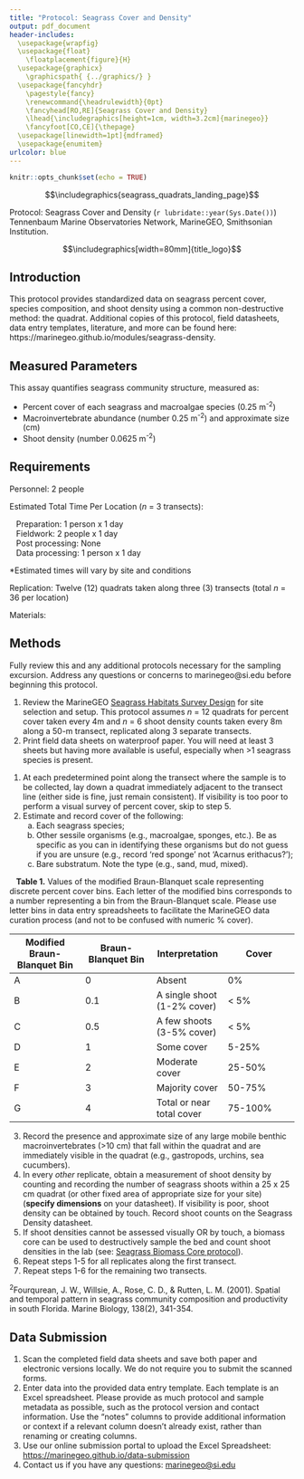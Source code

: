 ```yaml
---
title: "Protocol: Seagrass Cover and Density"
output: pdf_document
header-includes:
  \usepackage{wrapfig}
  \usepackage{float}
    \floatplacement{figure}{H}
  \usepackage{graphicx}
    \graphicspath{ {../graphics/} }
  \usepackage{fancyhdr}
    \pagestyle{fancy}
    \renewcommand{\headrulewidth}{0pt}
    \fancyhead[RO,RE]{Seagrass Cover and Density}
    \lhead{\includegraphics[height=1cm, width=3.2cm]{marinegeo}}
    \fancyfoot[CO,CE]{\thepage}
  \usepackage[linewidth=1pt]{mdframed}
  \usepackage{enumitem}
urlcolor: blue
---
```


```r
knitr::opts_chunk$set(echo = TRUE)
```

\noindent\rule{\textwidth}{0.4pt}

$$\includegraphics{seagrass_quadrats_landing_page}$$

\underline{How to cite this work:} Protocol: Seagrass Cover and Density (`r lubridate::year(Sys.Date())`) Tennenbaum Marine Observatories Network, MarineGEO, Smithsonian Institution.

\vspace{\baselineskip}

$$\includegraphics[width=80mm]{title_logo}$$

\thispagestyle{empty}
\clearpage
\pagenumbering{arabic}

\noindent\rule{\textwidth}{0.4pt}

## Introduction

This protocol provides standardized data on seagrass percent cover, species composition, and shoot density using a common non-destructive method: the quadrat. Additional copies of this protocol, field datasheets, data entry templates, literature, and more can be found here: https://marinegeo.github.io/modules/seagrass-density.

\noindent\rule{\textwidth}{0.4pt}

## Measured Parameters

This assay quantifies seagrass community structure, measured as:

*	Percent cover of each seagrass and macroalgae species (0.25 m^-2^)
*	Macroinvertebrate abundance (number 0.25 m^-2^) and approximate size (cm)
*	Shoot density (number 0.0625 m^-2^)

\noindent\rule{\textwidth}{0.4pt}

## Requirements

Personnel: 2 people  

Estimated Total Time Per Location (*n* = 3 transects):

|    Preparation: 1 person x 1 day
|    Fieldwork: 2 people x 1 day
|    Post processing: None
|    Data processing: 1 person x 1 day

*Estimated times will vary by site and conditions

Replication: Twelve (12) quadrats taken along three (3) transects (total *n* = 36 per location)

Materials:

\underline{Survey Design:}

\renewcommand{\labelitemi}{$\square$}
\setlength{\parskip}{0.1em}
\begin{itemize}
  \item 1 50-m metric transect tape
  \item Hand-held GPS unit
  \item 2 PVC marker poles (diameter and length as needed)
\end{itemize}
\vspace{\baselineskip}

\underline{Fieldwork:}
\renewcommand{\labelitemi}{$\square$}
\setlength{\parskip}{0.1em}
\begin{itemize}
  \item  Quadrats to measure cover and density.  (Recommended: 50 x 50 cm quadrat for cover and 25 x 25 cm quadrat for density, OR any size that collects best representative samples of cover and density at your site
  \item Pencil
  \item Seagrass Cover datasheet printed on waterproof paper
  \item Seagrass Density datasheet printed on waterproof paper
  \item Clipboard
  \item \emph{RECOMMENDED:} Waterproof camera
\end{itemize}

\noindent\rule{\textwidth}{0.4pt}

## Methods

Fully review this and any additional protocols necessary for the sampling excursion. Address any questions or concerns to marinegeo@si.edu before beginning this protocol.
\vspace{\baselineskip}

\begin{wrapfigure}{r}{0.45\textwidth}
  \begin{center}
    \includegraphics[width=0.45\textwidth]{quadrat_example}
  \end{center}
  \vspace*{-12mm}
  \caption{An example 1m x 1m PVC quadrat divided into four equal quadrats using string.}
\end{wrapfigure}

\underline{Preparation:}

1. Review the MarineGEO [Seagrass Habitats Survey Design](https://marinegeo.github.io/seagrass) for site selection and setup. This protocol assumes *n* = 12 quadrats for percent cover taken every 4m and *n* = 6 shoot density counts taken every 8m along a 50-m transect, replicated along 3 separate transects.
2. Print field data sheets on waterproof paper. You will need at least 3 sheets but having more available is useful, especially when >1 seagrass species is present.
\vspace{\baselineskip}

\underline{Fieldwork:}

1. At each predetermined point along the transect where the sample is to be collected, lay down a quadrat immediately adjacent to the transect line (either side is fine, just remain consistent). If visibility is too poor to perform a visual survey of percent cover, skip to step 5.
2. Estimate and record cover of the following:
      a. Each seagrass species;
      b. Other sessile organisms (e.g., macroalgae, sponges, etc.). Be as specific as you can in identifying these organisms but do not guess if you are unsure (e.g., record ‘red sponge’ not ‘Acarnus erithacus?’);
      c. Bare substratum. Note the type (e.g., sand, mud, mixed).

\vspace{\baselineskip}

\begin{mdframed}
Acceptable methods for estimating cover include:
\vspace{\baselineskip}
\begin{enumerate}[label=(\alph*)]
  \item Assign percentage bins (represented by letters) according to the modified Braun-Blanquet method\textsuperscript{2} described in Table 1.
  \item Estimate cover to the nearest 5% bin.
  \item Point count: using a quadrat fitted with a grid, record cover type under each grid intersection. Record the total number of points counted on your datasheet.
\end{enumerate}
\vspace{\baselineskip}
Note that for methods a and b, total cover can exceed 100\% if, for example, macroalgae exists on top of seagrass.
Be sure to record the \textbf{dimensions of your quadrat} and the \textbf{method used} (Braun-Blanquet, \% bins, or point count) on your datasheet.
\end{mdframed}

\clearpage

|    **Table 1.** Values of the modified Braun-Blanquet scale representing discrete percent cover bins.  Each letter of the modified bins corresponds to a number representing a bin from the Braun-Blanquet scale.  Please use letter bins in data entry spreadsheets to facilitate the MarineGEO data curation process (and not to be confused with numeric % cover).

Modified Braun-Blanquet Bin | Braun-Blanquet Bin |	Interpretation | Cover
------------- | ------------- | ------------- | -------------
A | 0	| Absent | 0%
B | 0.1	| A single shoot (1-2% cover) | < 5%
C | 0.5	| A few shoots (3-5% cover) | < 5%
D | 1 | Some cover | 5-25%
E | 2 | Moderate cover | 25-50%
F | 3 | Majority cover | 50-75%
G | 4 | Total or near total cover | 75-100%

3. Record the presence and approximate size of any large mobile benthic macroinvertebrates (>10 cm) that fall within the quadrat and are immediately visible in the quadrat (e.g., gastropods, urchins, sea cucumbers).
4. In every *other* replicate, obtain a measurement of shoot density by counting and recording the number of seagrass shoots within a 25 x 25 cm quadrat (or other fixed area of appropriate size for your site) (**specify dimensions** on your datasheet). If visibility is poor, shoot density can be obtained by touch. Record shoot counts on the Seagrass Density datasheet.
5. If shoot densities cannot be assessed visually OR by touch, a biomass core can be used to destructively sample the bed and count shoot densities in the lab (see: [Seagrass Biomass Core protocol](https://marinegeo.github.io/modules/seagrass-biomass)).
6. Repeat steps 1-5 for all replicates along the first transect.
7. Repeat steps 1-6 for the remaining two transects.

\vspace{\baselineskip}
^2^Fourqurean, J. W., Willsie, A., Rose, C. D., & Rutten, L. M. (2001). Spatial and temporal pattern in seagrass community composition and productivity in south Florida. Marine Biology, 138(2), 341-354.

\noindent\rule{\textwidth}{0.4pt}

## Data Submission

1. Scan the completed field data sheets and save both paper and electronic versions locally. We do not require you to submit the scanned forms.
2. Enter data into the provided data entry template. Each template is an Excel spreadsheet. Please provide as much protocol and sample metadata as possible, such as the protocol version and contact information. Use the “notes” columns to provide additional information or context if a relevant column doesn’t already exist, rather than renaming or creating columns.
3. Use our online submission portal to upload the Excel Spreadsheet: [https://marinegeo.github.io/data-submission](https://marinegeo.github.io/data-submission)
4. Contact us if you have any questions: [marinegeo@si.edu](mailto:marinegeo@si.edu)
